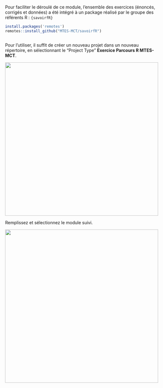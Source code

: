 Pour faciliter le déroulé de ce module, l'ensemble des exercices (énoncés, corrigés et données) a été intégré à un package réalisé par le groupe des référents R : `{savoirfR}`

```r
install.packages('remotes')
remotes::install_github("MTES-MCT/savoirfR")  
 
```          

Pour l'utiliser, il suffit de créer un nouveau projet dans un nouveau répertoire, en sélectionnant le "Project Type" **Exercice Parcours R MTES-MCT**.

![](https://raw.githubusercontent.com/MTES-MCT/parcours-r/master/parties_communes/images/projetsavoirfR1.PNG){#id .class width=500}

Remplissez et sélectionnez le module suivi.

![](https://raw.githubusercontent.com/MTES-MCT/parcours-r/master/parties_communes/images/projetsavoirfR2.PNG){#id .class width=500}

